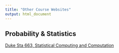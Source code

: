 ```yaml
---
title: "Other Course Websites"
output: html_document
---
```


## Probability & Statistics

[Duke Sta 663, Statistical Computing and Computation](https://people.duke.edu/~ccc14/sta-663-2017/)
